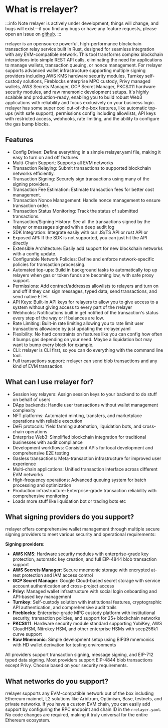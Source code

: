 # What is rrelayer?

:::info
Note rrelayer is actively under development, things will change, and bugs will exist—if you find any bugs or have any
feature requests, please open an issue on [github](https://github.com/joshstevens19/rrelayer/issues).
:::

rrelayer is an opensource powerful, high-performance blockchain transaction relay service built in Rust, designed for seamless integration with any EVM-compatible network.
This tool transforms complex blockchain interactions into simple REST API calls, eliminating the need for applications to manage wallets, transaction queuing, or nonce management.
For rrelayer supports advanced wallet infrastructure supporting multiple signing providers including AWS KMS hardware security modules,
Turnkey self-custody solutions, Fireblocks enterprise MPC custody, Privy managed wallets, AWS Secrets Manager, GCP Secret Manager, PKCS#11 hardware security modules, and raw mnemonic development setups.
It's highly scalable and production-ready, enabling you to build robust Web3 applications with reliability and focus exclusively on your business logic.
rrelayer has some super cool out-of-the-box features, like automatic top-ups (with safe support), permissions config including allowlists, API keys with restricted access,
webhooks, rate limiting, and the ability to configure the gas bump blocks.

## Features

- Config Driven: Define everything in a simple rrelayer.yaml file, making it easy to turn on and off features
- Multi-Chain Support: Supports all EVM networks
- Transaction Relaying: Submit transactions to supported blockchain networks efficiently.
- Transaction Signing: Securely sign transactions using many of the signing providers.
- Transaction Fee Estimation: Estimate transaction fees for better cost management.
- Transaction Nonce Management: Handle nonce management to ensure transaction order.
- Transaction Status Monitoring: Track the status of submitted transactions.
- Transaction/Signing History: See all the transactions signed by the relayer or messages signed with a deep audit log
- SDK Integration: Integrate easily with our JS/TS API or rust API or
- Exposed API: If the SDK is not supported, you can just hit the API directly
- Extensible Architecture: Easily add support for new blockchain networks with a config update.
- Configurable Network Policies: Define and enforce network-specific policies for transaction processing.
- Automated top-ups: Build in background tasks to automatically top up relayers when gas or token funds are becoming low, with safe proxy support.
- Permissions: Add contract/addresses allowlists to relayers and turn on and off if they can sign messages, typed data, send transactions, and send native ETH.
- API Keys: Built-in API keys for relayers to allow you to give access to a system without giving access to every part of the rrelayer
- Webhooks: Notifications built in get notified of the transaction's status every step of the way or if balances are low.
- Rate Limiting: Built-in rate limiting allowing you to rate limit user transactions allowance by just updating the rrelayer.yaml
- Flexibility: No hard constraints on features like you can config how often it bumps gas depending on your need. Maybe a liquidation bot may want to bump every block for example.
- CLI: rrelayer is CLI first, so you can do everything with the command line tool.
- Full transactions support: rrelayer can send blob transactions and any kind of EVM transaction.

## What can I use rrelayer for?

- Session key relayers: Assign session keys to your backend to do stuff on behalf of users
- DApp backends: Handle user transactions without wallet management complexity
- NFT platforms: Automated minting, transfers, and marketplace operations with reliable execution
- DeFi protocols: Yield farming automation, liquidation bots, and cross-chain operations
- Enterprise Web3: Simplified blockchain integration for traditional businesses with audit compliance
- Development workflows: Consistent APIs for local development and comprehensive E2E testing
- Gasless transactions: Meta-transaction infrastructure for improved user experience
- Multi-chain applications: Unified transaction interface across different EVM networks
- High-frequency operations: Advanced queuing system for batch processing and optimization
- Production infrastructure: Enterprise-grade transaction reliability with comprehensive monitoring
- Loads more stuff like liquidation bot or trading bots etc

## What signing providers do you support?

rrelayer offers comprehensive wallet management through multiple secure signing providers to meet various security and operational requirements:

**Signing providers:**

- **AWS KMS**: Hardware security modules with enterprise-grade key protection, automatic key creation, and full EIP-4844 blob transaction support
- **AWS Secrets Manager**: Secure mnemonic storage with encrypted at-rest protection and IAM access control
- **GCP Secret Manager**: Google Cloud-based secret storage with service account authentication and cross-project access
- **Privy**: Managed wallet infrastructure with social login onboarding and API-based key management
- **Turnkey**: Self-custody solution with institutional features, cryptographic API authentication, and comprehensive audit trails
- **Fireblocks**: Enterprise-grade MPC custody platform with institutional security, transaction policies, and support for 25+ blockchain networks
- **PKCS#11**: Hardware security module standard supporting YubiKey, AWS CloudHSM, Nitrokey HSM, and other enterprise HSMs with secp256k1 curve support
- **Raw Mnemonic**: Simple development setup using BIP39 mnemonics with HD wallet derivation for testing environments

All providers support transaction signing, message signing, and EIP-712 typed data signing.
Most providers support EIP-4844 blob transactions except Privy. Choose based on your security requirements.

## What networks do you support?

rrelayer supports any EVM-compatible network out of the box including Ethereum mainnet, L2 solutions like Arbitrum, Optimism, Base, testnets, and private networks.
If you have a custom EVM chain, you can easily add support by configuring the RPC endpoint and chain ID in the `rrelayer.yaml`.
No code changes are required, making it truly universal for the entire Ethereum ecosystem.
